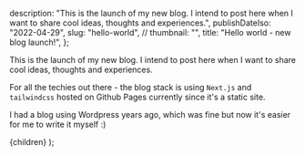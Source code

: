 
  description:
    "This is the launch of my new blog. I intend to post here when I want to share cool ideas, thoughts and experiences.",
  publishDateIso: "2022-04-29",
  slug: "hello-world",
  //   thumbnail: "",
  title: "Hello world - new blog launch!",
};

This is the launch of my new blog. I intend to post here when I want to share cool ideas, thoughts and experiences.

For all the techies out there - the blog stack is using `Next.js` and `tailwindcss` hosted on Github Pages currently since it's a static site.

I had a blog using Wordpress years ago, which was fine but now it's easier for me to write it myself :)

  <BlogPostLayout meta={meta}>{children}</BlogPostLayout>
);
